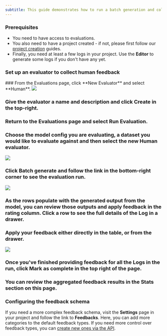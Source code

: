 ```yaml
---
subtitle: This guide demonstrates how to run a batch generation and collect manual human feedback.
---
```

### Prerequisites

- You need to have access to evaluations.
- You also need to have a project created - if not, please first follow our [project creation](../create-project/from-playground) guides.
- Finally, you need at least a few logs in your project. Use the **Editor** to generate some logs if you don't have any yet.

### Set up an evaluator to collect human feedback

<Steps>
### From the Evaluations page, click **New Evaluator** and select **Human**.

<img src="../../../assets/images/e821a8f-image.png" />

### Give the evaluator a name and description and click **Create** in the top-right.
### Return to the **Evaluations** page and select **Run Evaluation**.
### Choose the model config you are evaluating, a dataset you would like to evaluate against and then select the new Human evaluator.

<img src="../../../assets/images/438c4ca-image.png" />

### Click **Batch generate** and follow the link in the bottom-right corner to see the evaluation run.

<img src="../../../assets/images/3d438cd-image.png" />

### As the rows populate with the generated output from the model, you can review those outputs and apply feedback in the rating column. Click a row to see the full details of the Log in a drawer.
### Apply your feedback either directly in the table, or from the drawer.

<img src="../../../assets/images/1e7f3d7-image.png" />

### Once you've finished providing feedback for all the Logs in the run, click **Mark as complete** in the top right of the page.
### You can review the aggregated feedback results in the **Stats** section on this page.
</Steps>

### Configuring the feedback schema

If you need a more complex feedback schema, visit the **Settings** page in your project and follow the link to **Feedbacks**. Here, you can add more categories to the default feedback types. If you need more control over feedback types, you can [create new ones via the API](/api-reference/humanloop-api/projects/createfeedbacktype).